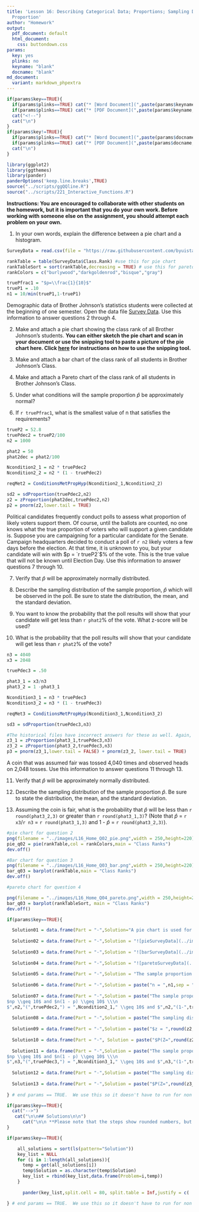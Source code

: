 ```yaml
---
title: 'Lesson 16: Describing Categorical Data; Proportions; Sampling Distribtion of a Sample
  Proportion'
author: "Homework"
output:
  pdf_document: default
  html_document:
    css: buttondown.css
params:
  key: yes
  plinks: no
  keyname: "blank"
  docname: "blank"
md_document:
  variant: markdown_phpextra
---
```


```r
if(params$key==TRUE){
  if(params$plinks==TRUE) cat("* [Word Document](",paste(params$keyname,"docx",sep="."),")\n")
  if(params$plinks==TRUE) cat("* [PDF Document](",paste(params$keyname,"pdf",sep="."),")\n")
  cat("<!--")
  cat("\n")
} 
if(params$key!=TRUE){
  if(params$plinks==TRUE) cat("* [Word Document](",paste(params$docname,"docx",sep="."),")\n")
  if(params$plinks==TRUE) cat("* [PDF Document](",paste(params$docname,"pdf",sep="."),")\n")
  cat("\n")
}
```


```r
library(ggplot2)
library(ggthemes)
library(pander)
panderOptions('keep.line.breaks',TRUE)
source("../scripts/ggQQline.R")
source("../scripts/221_Interactive_Functions.R")
```

**Instructions:  You are encouraged to collaborate with other students on the homework, but it is important that you do your own work.  Before working with someone else on the assignment, you should attempt each problem on your own.**

1. In your own words, explain the difference between a pie chart and a histogram.

```r
SurveyData = read.csv(file = "https://raw.githubusercontent.com/byuistats/data/master/SurveyData/SurveyData.csv",stringsAsFactors = FALSE, header = TRUE)

rankTable = table(SurveyData$Class.Rank) #use this for pie chart
rankTableSort = sort(rankTable,decreasing = TRUE) # use this for pareto chart
rankColors = c("burlywood","darkgoldenrod","bisque","gray")

truePfrac1 = "$p=\\frac{1}{10}$"
trueP1 = .10
n1 = 10/min(trueP1,1-trueP1)

```


Demographic data of Brother Johnson's statistics students were collected at the beginning of one semester. Open the data file [Survey Data](http://statistics.byuimath.com/index.php?title=Data). Use this information to answer questions 2 through 4.

2. Make and attach a pie chart showing the class rank of all Brother Johnson's students.  **You can either sketch the pie chart and scan in your document or use the snipping tool to paste a picture of the pie chart here.  Click [here](http://statistics.byuimath.com/index.php?title=Help:Snipping_Tool) for instructions on how to use the snipping tool.**

3. Make and attach a bar chart of the class rank of all students in Brother Johnson's Class. 

4. Make and attach a Pareto chart of the class rank of all students in Brother Johnson's Class. 

5. Under what conditions will the sample proportion $\hat{p}$ be approximately normal?

6. If `r truePfrac1`, what is the smallest value of n that satisfies the requirements?

```r
trueP2 = 52.8
truePdec2 = trueP2/100
n2 = 1000

phat2 = 50
phat2dec = phat2/100

Ncondition2_1 = n2 * truePdec2
Ncondition2_2 = n2 * (1 - truePdec2)

reqMet2 = ConditionsMetPropHyp(Ncondition2_1,Ncondition2_2)

sd2 = sdProportion(truePdec2,n2)
z2 = zProportion(phat2dec,truePdec2,n2)
p2 = pnorm(z2,lower.tail = TRUE)
```


Political candidates frequently conduct polls to assess what proportion of likely voters support them. Of course, until the ballots are counted, no one knows what the true proportion of voters who will support a given candidate is. Suppose you are campaigning for a particular candidate for the Senate.  Campaign headquarters decided to conduct a poll of `r n2` likely voters a few days before the election.  At that time, it is unknown to you, but your candidate will win with $p = `r trueP2`$% of the vote. This is the true value that will not be known until Election Day. Use this information to answer questions 7 through 10.

7. Verify that $\hat{p}$ will be approximately normally distributed.

8. Describe the sampling distribution of the sample proportion, $\hat{p}$ which will be observed in the poll. Be sure to state the distribution, the mean, and the standard deviation. 
9. You want to know the probability that the poll results will show that your candidate will get less than `r phat2`% of the vote. What z-score will be used?

10. What is the probability that the poll results will show that your candidate will get less than `r phat2`% of the vote?

```r
n3 = 4040
x3 = 2048

truePdec3 = .50

phat3_1 = x3/n3
phat3_2 = 1 -phat3_1

Ncondition3_1 = n3 * truePdec3
Ncondition3_2 = n3 * (1 - truePdec3)

reqMet3 = ConditionsMetPropHyp(Ncondition3_1,Ncondition3_2)

sd3 = sdProportion(truePdec3,n3)

#The historical files have incorrect answers for these as well. Again, I double checked 3 ways.
z3_1 = zProportion(phat3_1,truePdec3,n3)
z3_2 = zProportion(phat3_2,truePdec3,n3)
p3 = pnorm(z3_1,lower.tail = FALSE) + pnorm(z3_2, lower.tail = TRUE)
```


A coin that was assumed fair was tossed 4,040 times and observed heads on 2,048 tosses.  Use this information to answer questions 11 through 13.

11. Verify that $\hat{p}$ will be approximately normally distributed.

12. Describe the sampling distribution of the sample proportion $\hat{p}$. Be sure to state the distribution, the mean, and the standard deviation. 

13. Assuming the coin is fair, what is the probability that $\hat{p}$ will be less than `r round(phat3_2,3)` or greater than `r round(phat3_1,3)`?  (Note that $\hat{p}$ = `r x3`/`r n3` = `r round(phat3_1,3)` and 1 - $\hat{p}$ = `r round(phat3_2,3)`). 
  
```r
#pie chart for question 2
png(filename = "../images/L16_Home_Q02_pie.png",width = 250,height=220)
pie_q02 = pie(rankTable,col = rankColors,main = "Class Ranks")
dev.off()

#Bar chart for question 3
png(filename = "../images/L16_Home_Q03_bar.png",width = 250,height=220)
bar_q03 = barplot(rankTable,main = "Class Ranks")
dev.off()

#pareto chart for question 4

png(filename = "../images/L16_Home_Q04_pareto.png",width = 250,height=220)
bar_q03 = barplot(rankTableSort, main = "Class Ranks")
dev.off()
```

  
```r
if(params$key==TRUE){

  Solution01 = data.frame(Part = "-",Solution="A pie chart is used for categorical data. Each slice represents a part of a whole. A histogram, on the other hand, is used for quantitative data. It is a visual representation of the spread of a set of data.")
  
  Solution02 = data.frame(Part = "-",Solution = "![pieSurveyData](../images/L16_Home_Q02_pie.png)")
  
  Solution03 = data.frame(Part = "-",Solution = "![barSurveyData](../images/L16_Home_Q03_bar.png)")
  
  Solution04 = data.frame(Part = "-",Solution = "![paretoSurveyData](../images/L16_Home_Q04_pareto.png)")
  
  Solution05 = data.frame(Part = "-",Solution = "The sample proportion $\\hat{p}$ will be approximately normal when $n$ is large. How do we know if $n$ is large? We will conclude that $n$ is large when $np \\geq 10$ and $n(1 - p) \\geq 10$")
  
  Solution06 = data.frame(Part = "-",Solution = paste("n = ",n1,sep = ""))
  
  Solution07 = data.frame(Part = "-",Solution = paste("The sample proportion $\\hat{p}$ will be approximately normal when: \\\n
$np \\geq 10$ and $n(1 - p) \\geq 10$ \\\n
$",n2,"(",truePdec2,") = ",Ncondition2_1," \\geq 10$ and $",n2,"(1-",truePdec2,") = ",Ncondition2_2," \\geq 10$ \\\n ",reqMet2,sep = ""))
  
  Solution08 = data.frame(Part = "-",Solution = paste("The sampling distribution of $\\hat{p}$ is approximately normal with mean $p = ",truePdec2,"$ and $\\text{standard deviation of } ",round(sd2,3),"$.",sep=""))
  
  Solution09 = data.frame(Part = "-",Solution = paste("$z = ",round(z2,3),"$",sep = ""))
  
  Solution10 = data.frame(Part = "-", Solution = paste("$P(Z=",round(z2,3),") = ",round(p2,3),"$",sep=""))
  
  Solution11 = data.frame(Part = "-",Solution = paste("The sample proportion $\\hat{p}$ will be approximately normal when: \\\n
$np \\geq 10$ and $n(1 - p) \\geq 10$ \\\n
$",n3,"(",truePdec3,") = ",Ncondition3_1," \\geq 10$ and $",n3,"(1-",truePdec3,") = ",Ncondition3_2," \\geq 10$ \\\n ",reqMet3,sep = ""))
  
  Solution12 = data.frame(Part = "-",Solution = paste("The sampling distribution of $\\hat{p}$ is approximately normal with mean $p = ",truePdec3,"$ and $\\text{standard deviation of } ",round(sd3,3),"$.",sep=""))
  
  Solution13 = data.frame(Part = "-",Solution = paste("$P(Z=",round(z3_1,3)," \\text{ or } Z=",round(z3_2,3),") = ",round(p3,3),"$",sep=""))
  
} # end params == TRUE.  We use this so it doesn't have to run for non answer key path.
```



```r
if(params$key==TRUE){
  cat("-->")
   cat("\n\n## Solutions\n\n")
      cat("\n\n **Please note that the steps show rounded numbers, but that the final answers to the problems are calculated without rounding.**")
}
```



```r
if(params$key==TRUE){

    all_solutions = sort(ls(pattern="Solution"))
    key_list = NULL
    for (i in 1:length(all_solutions)){
      temp = get(all_solutions[i])
      temp$Solution = as.character(temp$Solution)
      key_list = rbind(key_list,data.frame(Problem=i,temp))
    }
    
      pander(key_list,split.cell = 80, split.table = Inf,justify = c( 'center', 'left',"left"))

} # end params == TRUE.  We use this so it doesn't have to run for non answer key path.
    
```